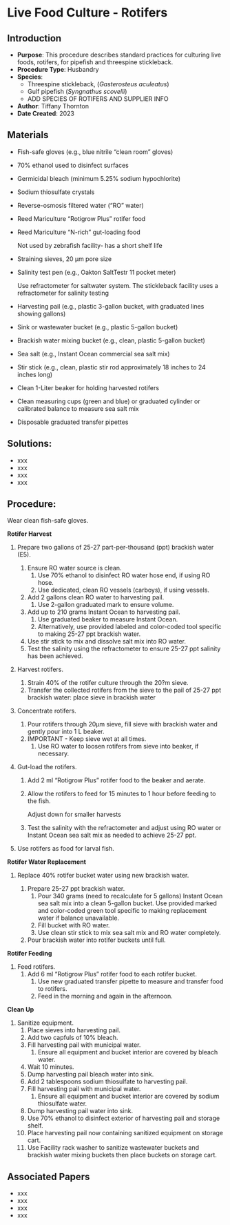 # Live Food Culture - Rotifers {#sec-xxx-xxx}

## Introduction

-   **Purpose**: This procedure describes standard practices for culturing live foods, rotifers, for pipefish and threespine stickleback.
-   **Procedure Type**: Husbandry
-   **Species**:
    -   Threespine stickleback, (*Gasterosteus aculeatus*)
    -   Gulf pipefish (*Syngnathus scovelli*)
    -   ADD SPECIES OF ROTIFERS AND SUPPLIER INFO
-   **Author**: Tiffany Thornton
-   **Date Created**: 2023

## Materials

-   Fish-safe gloves (e.g., blue nitrile "clean room" gloves)

-   70% ethanol used to disinfect surfaces

-   Germicidal bleach (minimum 5.25% sodium hypochlorite)

-   Sodium thiosulfate crystals

-   Reverse-osmosis filtered water ("RO" water)

-   Reed Mariculture "Rotigrow Plus" rotifer food

-   Reed Mariculture "N-rich" gut-loading food

    ::: {.callout-warning title="NOTES"}
    Not used by zebrafish facility- has a short shelf life
    :::

-   Straining sieves, 20 µm pore size

-   Salinity test pen (e.g., Oakton SaltTestr 11 pocket meter)

    ::: {.callout-warning title="NOTES"}
    Use refractometer for saltwater system. The stickleback facility uses a refractometer for salinity testing
    :::

-   Harvesting pail (e.g., plastic 3-gallon bucket, with graduated lines showing gallons)

-   Sink or wastewater bucket (e.g., plastic 5-gallon bucket)

-   Brackish water mixing bucket (e.g., clean, plastic 5-gallon bucket)

-   Sea salt (e.g., Instant Ocean commercial sea salt mix)

-   Stir stick (e.g., clean, plastic stir rod approximately 18 inches to 24 inches long)

-   Clean 1-Liter beaker for holding harvested rotifers

-   Clean measuring cups (green and blue) or graduated cylinder or calibrated balance to measure sea salt mix

-   Disposable graduated transfer pipettes

## Solutions:

-   xxx
-   xxx
-   xxx
-   xxx

## Procedure:

::: {.callout-warning title="NOTES"}
Wear clean fish-safe gloves.
:::

**Rotifer Harvest**

1.  Prepare two gallons of 25-27 part-per-thousand (ppt) brackish water (E5).

    1.  Ensure RO water source is clean.
        1.  Use 70% ethanol to disinfect RO water hose end, if using RO hose.
        2.  Use dedicated, clean RO vessels (carboys), if using vessels.
    2.  Add 2 gallons clean RO water to harvesting pail.
        1.  Use 2-gallon graduated mark to ensure volume.
    3.  Add up to 210 grams Instant Ocean to harvesting pail.
        1.  Use graduated beaker to measure Instant Ocean.
        2.  Alternatively, use provided labeled and color-coded tool specific to making 25-27 ppt brackish water.
    4.  Use stir stick to mix and dissolve salt mix into RO water.
    5.  Test the salinity using the refractometer to ensure 25-27 ppt salinity has been achieved.

2.  Harvest rotifers.

    1.  Strain 40% of the rotifer culture through the 20?m sieve.
    2.  Transfer the collected rotifers from the sieve to the pail of 25-27 ppt brackish water: place sieve in brackish water

3.  Concentrate rotifers.

    1.  Pour rotifers through 20µm sieve, fill sieve with brackish water and gently pour into 1 L beaker.
    2.  IMPORTANT - Keep sieve wet at all times.
        1.  Use RO water to loosen rotifers from sieve into beaker, if necessary.

4.  Gut-load the rotifers.

    1.  Add 2 ml "Rotigrow Plus" rotifer food to the beaker and aerate.

    2.  Allow the rotifers to feed for 15 minutes to 1 hour before feeding to the fish.

        ::: {.callout-warning title="NOTES"}
        Adjust down for smaller harvests
        :::

    3.  Test the salinity with the refractometer and adjust using RO water or Instant Ocean sea salt mix as needed to achieve 25-27 ppt.

5.  Use rotifers as food for larval fish.

**Rotifer Water Replacement**

1.  Replace 40% rotifer bucket water using new brackish water.

    1.  Prepare 25-27 ppt brackish water.
        1.  Pour 340 grams (need to recalculate for 5 gallons) Instant Ocean sea salt mix into a clean 5-gallon bucket. Use provided marked and color-coded green tool specific to making replacement water if balance unavailable.
        2.  Fill bucket with RO water.
        3.  Use clean stir stick to mix sea salt mix and RO water completely.
    2.  Pour brackish water into rotifer buckets until full.

**Rotifer Feeding**

1.  Feed rotifers.
    1.  Add 6 ml "Rotigrow Plus" rotifer food to each rotifer bucket.
        1.  Use new graduated transfer pipette to measure and transfer food to rotifers.
        2.  Feed in the morning and again in the afternoon.

**Clean Up**

1.  Sanitize equipment.
    1.  Place sieves into harvesting pail.
    2.  Add two capfuls of 10% bleach.
    3.  Fill harvesting pail with municipal water.
        1.  Ensure all equipment and bucket interior are covered by bleach water.
    4.  Wait 10 minutes.
    5.  Dump harvesting pail bleach water into sink.
    6.  Add 2 tablespoons sodium thiosulfate to harvesting pail.
    7.  Fill harvesting pail with municipal water.
        1.  Ensure all equipment and bucket interior are covered by sodium thiosulfate water.
    8.  Dump harvesting pail water into sink.
    9.  Use 70% ethanol to disinfect exterior of harvesting pail and storage shelf.
    10. Place harvesting pail now containing sanitized equipment on storage cart.
    11. Use Facility rack washer to sanitize wastewater buckets and brackish water mixing buckets then place buckets on storage cart.

## Associated Papers

-   xxx
-   xxx
-   xxx
-   xxx

